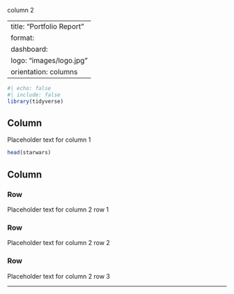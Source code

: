column 2

---
title: "Portfolio Report"
format: 
  dashboard:
    logo: "images/logo.jpg"
    orientation: columns
---


```r
#| echo: false
#| include: false
library(tidyverse)
```

## Column {width="35%"}

Placeholder text for column 1
```r

head(starwars)

```

## Column {width="65%"}

### Row {width="10%"}

Placeholder text for column 2 row 1

### Row {width="70%"}

Placeholder text for column 2 row 2

### Row {width="20%"}

Placeholder text for column 2 row 3

---
